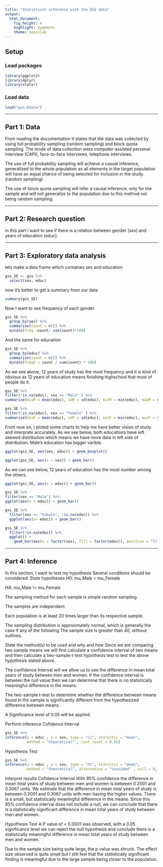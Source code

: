 ---
title: "Statistical inference with the GSS data"
output: 
  html_document: 
    fig_height: 4
    highlight: pygments
    theme: spacelab
---

## Setup

### Load packages

```{r load-packages, message = FALSE}
library(ggplot2)
library(dplyr)
library(statsr)
```

### Load data

```{r load-data}
load("gss.Rdata")

```



* * *

## Part 1: Data
From reading the documentation it states that the data was collected by using full probability sampling (random sampling) and block quota sampling. The mode of data collection were computer-assisted personal interview (CAPI), face-to-face interviews, telephone interviews.

The use of full probability sampling will achieve a casual inference, generalized to the whole population as all elements in the target population will have an equal chance of being selected for inclusion in the study. (random sampling)

The use of block quota sampling will infer a causal inference, only for the sample and will not generalize to the population due to this method not being random sampling.

* * *

## Part 2: Research question

in this part i want to see if there is a relation between gender (sex) and years of education (educ).

* * *

## Part 3: Exploratory data analysis
lets make a data frame which containes sex and education 
```{r}
gss_SE <- gss %>%
  select(sex, educ)
```
now it's better to get a summary from our data
```{r}
summary(gss_SE)
```
Now I want to see frequency of each gender
```{r}
gss_SE %>%
  group_by(sex) %>% 
  summarise(count = n()) %>%
  mutate(freq =count/ sum(count)*100)
```
And the same for education
```{r}
gss_SE %>%
  group_by(educ) %>%
  summarise(count = n()) %>%
  mutate(freq2 = count / sum(count) * 100)
```
As we see above, 12 years of study has the most frequency and it is kind of obvious as 12 years of education means finishing highschool that most of people do it. 


```{r}
gss_SE %>%
filter(!is.na(educ), sex == "Male" ) %>%
summarise(miuM = mean(educ), sdM = sd(educ), minM = min(educ), maxM = max(educ))

gss_SE %>%
filter(!is.na(educ), sex == "Female" ) %>%
summarise(miuF = mean(educ), sdF = sd(educ), minF = min(educ), maxF = max(educ))
```
From now on, I ploted some charts to help me have better vision of study and interprate accurately.
As we see below, both educations have left skewed distribution which means we have more data in left side of distribution. Male's education has bigger varible. 
```{r}
ggplot(gss_SE, aes(sex, educ)) + geom_boxplot()
```
```{r}
ggplot(gss_SE, aes(x = sex)) + geom_bar() 
```

As we can see below, 12 years of education has the most number among the others. 
```{r}
ggplot(gss_SE, aes(x = educ)) + geom_bar() 

```

```{r}
gss_SE %>%
filter(sex == "Male") %>%
ggplot(aes(x = educ)) + geom_bar()
```
```{r}
gss_SE %>%
  filter(sex == "Female", !is.na(educ)) %>%
  ggplot(aes(x= educ)) + geom_bar()
```
```{r}
gss_SE %>%
  filter(!is.na(educ)) %>%
  ggplot() +
    geom_bar(aes(x = factor(sex), fill = factor(educ)), position = "fill")
```

* * *

## Part 4: Inference

In this section, I want to test my hypothesis
Several conditions should be considered:
State hypotheses
H0: mu_Male = mu_Female

HA: mu_Male != mu_Female

The sampling method for each sample is simple random sampling.

The samples are independent.

Each population is at least 20 times larger than its respective sample.

The sampling distribution is approximately normal, which is generally the case if any of the following 
The sample size is greater than 40, without outlines.


State the method(s) to be used and why and how
Since we are comparing two sample means we will first calculate a confidence interval of two means and then calculate a two-sample t-test hypothesis test to test the above hypothesis stated above.

The confidence Interval will we allow us to see the difference in mean total years of study between men and women. If the confidence interval is between the null value then we can determine that there is no statistically meaningful difference in the means.

The two-sample t-test to determine whether the difference between means found in the sample is significantly different from the hypothesized difference between means.

A Significance level of 0.05 will be applied.

Perform inference
Cofidence Interval


```{r}
gss_SE %>%
inference(y = educ , x = sex, type = "ci", statistic = "mean",
          method = "theoretical" , conf_level = 0.95)
```


Hypothesis Test

```{r}
gss_SE %>%
inference(y = educ , x = sex, type = "ht", statistic = "mean",
          method = "theoretical", alternative = "twosided" , null = 0, sig_level = 0.05)
```


Interpret results
Cofidence Interval
With 95% confidence the difference in mean total years of study between men and women is between 0.2001 and 0.3067 units. We estimate that the difference in mean total years of study is between 0.2001 and 0.3067 units with men having the higher values. There is a small, but statistically meaningful difference in the means. Since this 95% confidence interval does not include a null, we can conclude that there is a statistically significant difference in mean total years of study between men and women.

Hypothesis Test
A P value of < 0.0001 was observed, with a 0.05 significance level we can reject the null hypothesis and conclude there is a statistically meaningful difference in mean total years of study between men and women.

Due to the sample size being quite large, the p value was shrunk. The effect size observed is quite small but I still feel that the statistically significant finding is meaningful due to the large sample being closer to the population.





